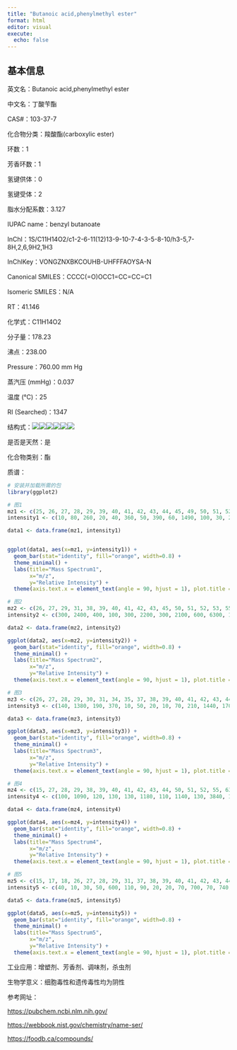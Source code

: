 ```yaml
---
title: "Butanoic acid,phenylmethyl ester"
format: html
editor: visual
execute: 
  echo: false
---
```


## 基本信息

英文名：Butanoic acid,phenylmethyl ester

中文名：丁酸苄酯

CAS#：103-37-7

化合物分类：羧酸酯(carboxylic ester)

环数：1

芳香环数：1

氢键供体：0

氢键受体：2

脂水分配系数：3.127

IUPAC name：benzyl butanoate

InChl：1S/C11H14O2/c1-2-6-11(12)13-9-10-7-4-3-5-8-10/h3-5,7-8H,2,6,9H2,1H3

InChlKey：VONGZNXBKCOUHB-UHFFFAOYSA-N

Canonical SMILES：CCCC(=O)OCC1=CC=CC=C1

Isomeric SMILES：N/A

RT：41.146

化学式：C11H14O2

分子量：178.23

沸点：238.00

Pressure：760.00 mm Hg

蒸汽压 (mmHg)：0.037

温度 (℃)：25

RI (Searched)：1347

结构式：![](images/Butanoic acid,phenylmethyl ester-1.png)![](images/Butanoic acid,phenylmethyl ester-2.png)![](images/Butanoic acid,phenylmethyl ester-3.png)![](images/Butanoic acid,phenylmethyl ester-4.png)![](images/Butanoic acid,phenylmethyl ester-5.png)![](images/Butanoic acid,phenylmethyl ester-6.png)

是否是天然：是

化合物类别：酯

质谱：

```r
# 安装并加载所需的包
library(ggplot2)

# 图1
mz1 <- c(25, 26, 27, 28, 29, 39, 40, 41, 42, 43, 44, 45, 49, 50, 51, 52, 53, 55, 57, 60, 62, 63, 64, 65, 66, 69, 70, 71, 72, 73, 74, 75, 76, 77, 78, 79, 80, 82, 87, 89, 90, 91, 92, 93, 104, 105, 106, 107, 108, 109, 110, 117, 118, 119, 160, 178, 179, 180)
intensity1 <- c(10, 80, 260, 20, 40, 360, 50, 390, 60, 1490, 100, 30, 20, 140, 340, 180, 40, 130, 20, 30, 50, 200, 70, 770, 50, 30, 80, 2290, 110, 20, 40, 50, 40, 660, 230, 910, 80, 10, 20, 530, 1820, 9270, 750, 40, 20, 320, 110, 940, 9999, 800, 50, 20, 90, 30, 40, 3640, 410, 40)

data1 <- data.frame(mz1, intensity1)


ggplot(data1, aes(x=mz1, y=intensity1)) +
  geom_bar(stat="identity", fill="orange", width=0.8) + 
  theme_minimal() + 
  labs(title="Mass Spectrum1",
       x="m/z",
       y="Relative Intensity") + 
  theme(axis.text.x = element_text(angle = 90, hjust = 1), plot.title = element_text(hjust = 0.5))  

# 图2
mz2 <- c(26, 27, 29, 31, 38, 39, 40, 41, 42, 43, 45, 50, 51, 52, 53, 55, 62, 63, 64, 65, 66, 70, 71, 72, 75, 76, 77, 78, 79, 80, 89, 90, 91, 92, 105, 106, 107, 108, 109, 118, 178, 179)
intensity2 <- c(300, 2400, 400, 100, 300, 2200, 300, 2100, 600, 6300, 100, 400, 1400, 500, 100, 400, 200, 700, 300, 2400, 100, 100, 4500, 200, 100, 100, 1500, 400, 1600, 100, 900, 2700, 9999, 1300, 500, 200, 1200, 9000, 1000, 100, 2000, 200)

data2 <- data.frame(mz2, intensity2)

ggplot(data2, aes(x=mz2, y=intensity2)) +
  geom_bar(stat="identity", fill="orange", width=0.8) + 
  theme_minimal() + 
  labs(title="Mass Spectrum2",
       x="m/z",
       y="Relative Intensity") + 
  theme(axis.text.x = element_text(angle = 90, hjust = 1), plot.title = element_text(hjust = 0.5))  

# 图3
mz3 <- c(26, 27, 28, 29, 30, 31, 34, 35, 37, 38, 39, 40, 41, 42, 43, 44, 45, 46, 47, 49, 50, 51, 52, 53, 54, 55, 56, 57, 59, 60, 61, 62, 63, 64, 65, 66, 67, 68, 69, 71, 72, 73, 74, 75, 76, 77, 78, 79, 80, 81, 84, 85, 86, 87, 89, 90, 91, 92, 93, 94, 95, 96, 97, 103, 104, 105, 106, 107, 108, 109, 110, 111, 112, 114, 117, 118, 119, 122, 127, 129, 132, 133, 140, 142, 146, 151, 156, 160, 161, 168, 169, 171, 178, 179, 180, 181, 182)
intensity3 <- c(140, 1380, 190, 370, 10, 50, 20, 10, 70, 210, 1440, 170, 1300, 310, 4090, 220, 120, 20, 5, 10, 300, 960, 270, 70, 20, 160, 10, 50, 10, 50, 30, 150, 420, 120, 1800, 80, 10, 30, 5, 2820, 120, 60, 50, 50, 40, 970, 300, 1350, 110, 10, 10, 20, 10, 30, 770, 1780, 9999, 1010, 50, 5, 10, 10, 5, 20, 30, 270, 50, 700, 8620, 620, 20, 10, 10, 5, 30, 70, 10, 5, 10, 10, 10, 5, 10, 10, 5, 10, 5, 50, 10, 10, 10, 10, 1490, 200, 30, 5, 5)

data3 <- data.frame(mz3, intensity3)

ggplot(data3, aes(x=mz3, y=intensity3)) +
  geom_bar(stat="identity", fill="orange", width=0.8) + 
  theme_minimal() + 
  labs(title="Mass Spectrum3",
       x="m/z",
       y="Relative Intensity") + 
  theme(axis.text.x = element_text(angle = 90, hjust = 1), plot.title = element_text(hjust = 0.5)) 

# 图4
mz4 <- c(15, 27, 28, 29, 38, 39, 40, 41, 42, 43, 44, 50, 51, 52, 55, 63, 64, 65, 71, 72, 77, 78, 79, 89, 90, 91, 92, 105, 107, 108, 109, 118, 178, 179)
intensity4 <- c(100, 1090, 120, 130, 130, 1180, 110, 1140, 130, 3840, 120, 260, 810, 240, 170, 400, 130, 1500, 3620, 170, 960, 260, 1180, 580, 1980, 9999, 860, 300, 940, 9800, 840, 110, 3030, 380)

data4 <- data.frame(mz4, intensity4)

ggplot(data4, aes(x=mz4, y=intensity4)) +
  geom_bar(stat="identity", fill="orange", width=0.8) + 
  theme_minimal() + 
  labs(title="Mass Spectrum4",
       x="m/z",
       y="Relative Intensity") + 
  theme(axis.text.x = element_text(angle = 90, hjust = 1), plot.title = element_text(hjust = 0.5)) 

# 图5
mz5 <- c(15, 17, 18, 26, 27, 28, 29, 31, 37, 38, 39, 40, 41, 42, 43, 44, 45, 50, 51, 52, 53, 55, 56, 57, 60, 61, 62, 63, 64, 65, 66, 69, 70, 71, 72, 73, 74, 75, 76, 77, 78, 79, 80, 86, 87, 88, 89, 90, 91, 92, 93, 104, 105, 106, 107, 108, 109, 110, 117, 118, 119, 132, 160, 178, 179, 180)
intensity5 <- c(40, 10, 30, 50, 600, 110, 90, 20, 20, 70, 700, 70, 740, 150, 3200, 110, 40, 150, 500, 150, 50, 130, 10, 30, 50, 10, 60, 270, 90, 1180, 70, 20, 50, 3090, 130, 30, 30, 40, 30, 710, 200, 1170, 100, 10, 10, 10, 530, 1730, 8860, 770, 30, 20, 230, 60, 850, 9999, 770, 50, 10, 80, 20, 10, 60, 2160, 260, 20)

data5 <- data.frame(mz5, intensity5)

ggplot(data5, aes(x=mz5, y=intensity5)) +
  geom_bar(stat="identity", fill="orange", width=0.8) + 
  theme_minimal() + 
  labs(title="Mass Spectrum5",
       x="m/z",
       y="Relative Intensity") + 
  theme(axis.text.x = element_text(angle = 90, hjust = 1), plot.title = element_text(hjust = 0.5)) 

```

工业应用：增塑剂、芳香剂、调味剂，杀虫剂

生物学意义：细胞毒性和遗传毒性均为阴性

参考网址：

<https://pubchem.ncbi.nlm.nih.gov/>

<https://webbook.nist.gov/chemistry/name-ser/>

<https://foodb.ca/compounds/>
